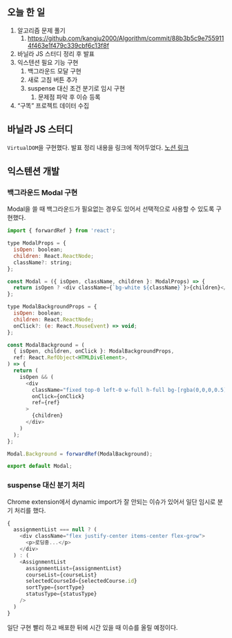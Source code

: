 ## 오늘 한 일

1. 알고리즘 문제 풀기
   1. https://github.com/kangju2000/Algorithm/commit/88b3b5c9e7559114f463e1f479c339cbf6c13f8f
2. 바닐라 JS 스터디 정리 후 발표
3. 익스텐션 필요 기능 구현
   1. 백그라운드 모달 구현
   2. 새로 고침 버튼 추가
   3. suspense 대신 조건 분기로 임시 구현
      1. 문제점 파악 후 이슈 등록
4. “구똑” 프로젝트 데이터 수집

## 바닐라 JS 스터디

`VirtualDOM`을 구현했다. 발표 정리 내용을 링크에 적어두었다. [노션 링크](https://kangju2000.notion.site/4-virtualDOM-c5a0ef08c06e4c27bdf90c2e3259cab3)

## 익스텐션 개발

### 백그라운드 Modal 구현

Modal을 쓸 때 백그라운드가 필요없는 경우도 있어서 선택적으로 사용할 수 있도록 구현했다.

```js
import { forwardRef } from 'react';

type ModalProps = {
  isOpen: boolean;
  children: React.ReactNode;
  className?: string;
};

const Modal = ({ isOpen, className, children }: ModalProps) => {
  return isOpen ? <div className={`bg-white ${className}`}>{children}</div> : null;
};

type ModalBackgroundProps = {
  isOpen: boolean;
  children: React.ReactNode;
  onClick?: (e: React.MouseEvent) => void;
};

const ModalBackground = (
  { isOpen, children, onClick }: ModalBackgroundProps,
  ref: React.RefObject<HTMLDivElement>,
) => {
  return (
    isOpen && (
      <div
        className="fixed top-0 left-0 w-full h-full bg-[rgba(0,0,0,0.5)]"
        onClick={onClick}
        ref={ref}
      >
        {children}
      </div>
    )
  );
};

Modal.Background = forwardRef(ModalBackground);

export default Modal;
```

### suspense 대신 분기 처리

Chrome extension에서 dynamic import가 잘 안되는 이슈가 있어서 일단 임시로 분기 처리를 했다.

```js
{
  assignmentList === null ? (
    <div className="flex justify-center items-center flex-grow">
      <p>로딩중...</p>
    </div>
  ) : (
    <AssignmentList
      assignmentList={assignmentList}
      courseList={courseList}
      selectedCourseId={selectedCourse.id}
      sortType={sortType}
      statusType={statusType}
    />
  )
}
```

일단 구현 빨리 하고 배포한 뒤에 시간 있을 때 이슈를 올릴 예정이다.
